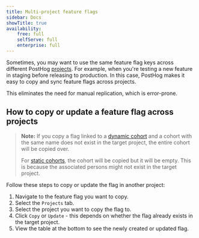 ```yaml
---
title: Multi-project feature flags
sidebar: Docs
showTitle: true
availability:
    free: full
    selfServe: full
    enterprise: full
---
```


Sometimes, you may want to use the same feature flag keys across different PostHog [projects](/docs/data/organizations-and-projects). For example, when you're testing a new feature in staging before releasing to production. In this case, PostHog makes it easy to copy and sync feature flags across projects.

This eliminates the need for manual replication, which is error-prone.

## How to copy or update a feature flag across projects

> **Note:** If you copy a flag linked to a [dynamic cohort](/docs/data/cohorts#dynamic-cohorts) and a cohort with the same name does not exist in the target project, the entire cohort will be copied over.
>
>For [static cohorts](/docs/data/cohorts#static-cohorts), the cohort will be copied but it will be empty. This is because the associated persons might not exist in the target project.

Follow these steps to copy or update the flag in another project:

1. Navigate to the feature flag you want to copy.
2. Select the `Projects` tab.
3. Select the project you want to copy the flag to.
4. Click `Copy` or `Update` - this depends on whether the flag already exists in the target project.
5. View the table at the bottom to see the newly created or updated flag.

<ProductScreenshot
    imageLight={MultiProjectFeatureFlagsLight}
    imageDark={MultiProjectFeatureFlagsDark}
    alt="Multi-project feature flags" 
    classes="rounded"
/>

